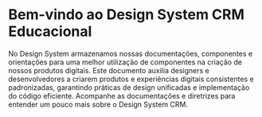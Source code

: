 

<Meta title="Introdução/Bem-Vindo" />

# Bem-vindo ao Design System CRM Educacional

No Design System armazenamos nossas documentações, componentes e orientações para uma melhor utilização de componentes na criação de nossos produtos digitais. Este documento auxilia designers e desenvolvedores a criarem produtos e experiências digitais consistentes e padronizadas, garantindo práticas de design unificadas e implementação do código eficiente. Acompanhe as documentações e diretrizes para entender um pouco mais sobre o Design System CRM.